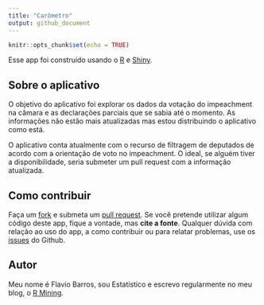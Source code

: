 ```yaml
---
title: "Carômetro"
output: github_document
---
```


```r
knitr::opts_chunk$set(echo = TRUE)
```

Esse app foi construído usando o <a href="http://www.r-project.org/" target="_blank">R</a> e <a href="http://shiny.rstudio.com/" target="_blank">Shiny</a>.

## Sobre o aplicativo

O objetivo do aplicativo foi explorar os dados da votação do impeachment na câmara e as declarações parciais que se sabia até o momento. As informações não estão mais atualizadas mas estou distribuindo o aplicativo como está.

O aplicativo conta atualmente com o recurso de filtragem de deputados de acordo com a orientação de voto no impeachment. O ideal, se alguém tiver a disponibilidade, seria submeter um pull request com a informação atualizada.

## Como contribuir

Faça um [fork](https://github.com/flaviobarros/carometro#fork-destination-box) e submeta um [pull request](https://github.com/flaviobarros/carometro/pull/new/master). Se você pretende utilizar algum código deste app, fique a vontade, mas **cite a fonte**. Qualquer dúvida com relação ao uso do app, a como contribuir ou para relatar problemas, use os [issues](https://github.com/flaviobarros/carometro/issues) do Github.

## Autor
Meu nome é Flavio Barros, sou Estatístico e escrevo regularmente no meu blog, o [R Mining](www.rmining.net).  
